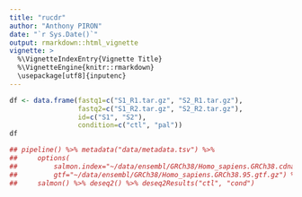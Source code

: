 ```yaml
---
title: "rucdr"
author: "Anthony PIRON"
date: "`r Sys.Date()`"
output: rmarkdown::html_vignette
vignette: >
  %\VignetteIndexEntry{Vignette Title}
  %\VignetteEngine{knitr::rmarkdown}
  \usepackage[utf8]{inputenc}
---
```


```r
df <- data.frame(fastq1=c("S1_R1.tar.gz", "S2_R1.tar.gz"),
	             fastq2=c("S1_R2.tar.gz", "S2_R2.tar.gz"),
				 id=c("S1", "S2"),
				 condition=c("ctl", "pal"))
df
```

```r
## pipeline() %>% metadata("data/metadata.tsv") %>%
##     options(
##         salmon.index="~/data/ensembl/GRCh38/Homo_sapiens.GRCh38.cdna.all.salmon.index",
##         gtf="~/data/ensembl/GRCh38/Homo_sapiens.GRCh38.95.gtf.gz") %>%
##     salmon() %>% deseq2() %>% deseq2Results("ctl", "cond")

```

